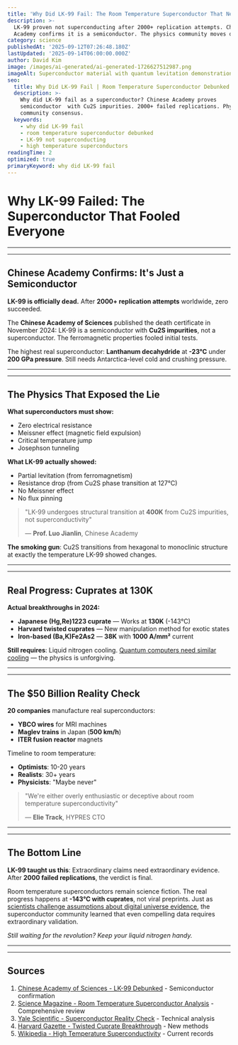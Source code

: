 ```yaml
---
title: 'Why Did LK-99 Fail: The Room Temperature Superconductor That Never Was'
description: >-
  LK-99 proven not superconducting after 2000+ replication attempts. Chinese 
  Academy confirms it is a semiconductor. The physics community moves on.
category: science
publishedAt: '2025-09-12T07:26:48.180Z'
lastUpdated: '2025-09-14T06:00:00.000Z'
author: David Kim
image: /images/ai-generated/ai-generated-1726627512987.png
imageAlt: Superconductor material with quantum levitation demonstration in laboratory
seo:
  title: Why Did LK-99 Fail | Room Temperature Superconductor Debunked 2024
  description: >-
    Why did LK-99 fail as a superconductor? Chinese Academy proves
    semiconductor  with Cu2S impurities. 2000+ failed replications. Physics
    community consensus.
  keywords:
    - why did LK-99 fail
    - room temperature superconductor debunked
    - LK-99 not superconducting
    - high temperature superconductors
readingTime: 2
optimized: true
primaryKeyword: why did LK-99 fail
---
```


# Why LK-99 Failed: The Superconductor That Fooled Everyone

---

---

## Chinese Academy Confirms: It's Just a Semiconductor

**LK-99 is officially dead.** After **2000+ replication attempts** worldwide, zero succeeded.

The **Chinese Academy of Sciences** published the death certificate in November 2024: LK-99 is a semiconductor with **Cu2S impurities**, not a superconductor. The ferromagnetic properties fooled initial tests.

The highest real superconductor: **Lanthanum decahydride** at **-23°C** under **200 GPa pressure**. Still needs Antarctica-level cold and crushing pressure.

---

---

## The Physics That Exposed the Lie

**What superconductors must show:**

- Zero electrical resistance
- Meissner effect (magnetic field expulsion)
- Critical temperature jump
- Josephson tunneling

**What LK-99 actually showed:**

- Partial levitation (from ferromagnetism)
- Resistance drop (from Cu2S phase transition at 127°C)
- No Meissner effect
- No flux pinning

> "LK-99 undergoes structural transition at **400K** from Cu2S impurities, not superconductivity"
>
> — **Prof. Luo Jianlin**, Chinese Academy

**The smoking gun**: Cu2S transitions from hexagonal to monoclinic structure at exactly the temperature LK-99 showed changes.

---

---

## Real Progress: Cuprates at **130K**

**Actual breakthroughs in 2024:**

- **Japanese (Hg,Re)1223 cuprate** — Works at **130K** (-143°C)
- **Harvard twisted cuprates** — New manipulation method for exotic states
- **Iron-based (Ba,K)Fe2As2** — **38K** with **1000 A/mm²** current

**Still requires**: Liquid nitrogen cooling. [Quantum computers need similar cooling](/technology/quantum-computing-2025-commercial-breakthrough) — the physics is unforgiving.

---

---

## The **$50 Billion** Reality Check

**20 companies** manufacture real superconductors:

- **YBCO wires** for MRI machines
- **Maglev trains** in Japan (**500 km/h**)
- **ITER fusion reactor** magnets

Timeline to room temperature:

- **Optimists**: 10-20 years
- **Realists**: 30+ years
- **Physicists**: "Maybe never"

> "We're either overly enthusiastic or deceptive about room temperature superconductivity"
>
> — **Elie Track**, HYPRES CTO

---

---

## The Bottom Line

**LK-99 taught us this**: Extraordinary claims need extraordinary evidence. After **2000 failed replications**, the verdict is final.

Room temperature superconductors remain science fiction. The real progress happens at **-143°C with cuprates**, not viral preprints. Just as [scientists challenge assumptions about digital universe evidence](/science/scientists-found-evidence-digital-universe), the superconductor community learned that even compelling data requires extraordinary validation.

_Still waiting for the revolution? Keep your liquid nitrogen handy._

---

---

## Sources

1. [Chinese Academy of Sciences - LK-99 Debunked](https://phys.org/news/2023-11-myth-room-temperature-superconductivity-lk-.html) - Semiconductor confirmation
2. [Science Magazine - Room Temperature Superconductor Analysis](https://www.science.org/content/blog-post/room-temperature-superconductor-new-developments) - Comprehensive review
3. [Yale Scientific - Superconductor Reality Check](https://www.yalescientific.org/**2024/02**/room-temperature-superconductors-not-so-fast/) - Technical analysis
4. [Harvard Gazette - Twisted Cuprate Breakthrough](https://news.harvard.edu/gazette/story/**2024/01**/high-temperature-superconductors-with-a-twist/) - New methods
5. [Wikipedia - High Temperature Superconductivity](https://en.wikipedia.org/wiki/High-temperature_superconductivity) - Current records
